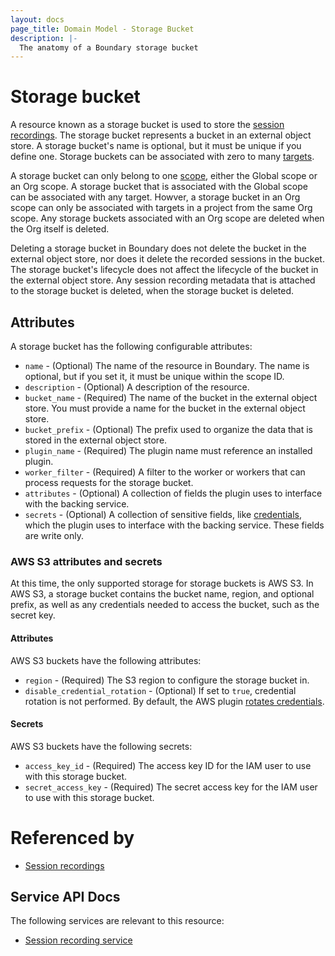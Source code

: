 ```yaml
---
layout: docs
page_title: Domain Model - Storage Bucket
description: |-
  The anatomy of a Boundary storage bucket
---
```


# Storage bucket

A resource known as a storage bucket is  used to store the [session recordings][].
The storage bucket represents a bucket in an external object store.
A storage bucket's name is optional, but it must be unique if you define one.
Storage buckets can be associated with zero to many [targets][].

A storage bucket can only belong to one [scope][], either the Global scope or an Org scope.
A storage bucket that is associated with the Global scope can be associated with any target.
Howver, a storage bucket in an Org scope can only be associated with targets in a project from the same Org scope.
Any storage buckets associated with an Org scope are deleted when the Org itself is deleted.

Deleting a storage bucket in Boundary does not delete the bucket in the external object store, nor does it delete the recorded sessions in the bucket.
The storage bucket's lifecycle does not affect the lifecycle of the bucket in the external object store.
Any session recording metadata that is attached to the storage bucket is deleted, when the storage bucket is deleted.

## Attributes

A storage bucket has the following configurable attributes:

- `name` - (Optional) The name of the resource in Boundary.
The name is optional, but if you set it, it must be unique within the scope ID.
- `description` - (Optional) A description of the resource.
- `bucket_name` - (Required) The name of the bucket in the external object store.
You must provide a name for the bucket in the external object store.
- `bucket_prefix` - (Optional) The prefix used to organize the data that is stored in the external object store.
- `plugin_name` - (Required) The plugin name must reference an installed plugin.
- `worker_filter` - (Required) A filter to the worker or workers that can process requests for the storage bucket.
- `attributes` - (Optional) A collection of fields the plugin uses to interface with the backing service.
- `secrets` - (Optional) A collection of sensitive fields, like [credentials][], which the plugin uses to interface with the backing service.
These fields are write only.

### AWS S3 attributes and secrets

At this time, the only supported storage for storage buckets is AWS S3.
In AWS S3, a storage bucket contains the bucket name, region, and optional prefix, as well as any credentials needed to access the bucket, such as the secret key.

#### Attributes

AWS S3 buckets have the following attributes:

- `region` - (Required) The S3 region to configure the storage bucket in.
- `disable_credential_rotation` - (Optional) If set to `true`, credential rotation is not performed.
By default, the AWS plugin [rotates credentials](https://github.com/hashicorp/boundary-plugin-aws/blob/main/README.md#credential-rotation).

#### Secrets

AWS S3 buckets have the following secrets:

- `access_key_id` - (Required) The access key ID for the IAM user to use with this storage bucket.
- `secret_access_key` - (Required) The secret access key for the IAM user to use with this storage bucket.

# Referenced by

- [Session recordings](/boundary/docs/concepts/domain-model/session-recordings)

## Service API Docs

The following services are relevant to this resource:

- [Session recording service](/boundary/api-docs/session-recording-service)

[session recordings]: /boundary/docs/concepts/domain-model/session-recordings
[credentials]: /boundary/docs/concepts/domain-model/credentials
[targets]: /boundary/docs/concepts/domain-model/targets
[scope]: /boundary/docs/concepts/domain-model/scopes